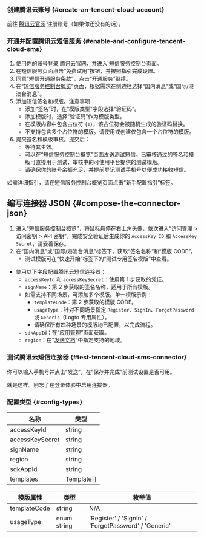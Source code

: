 ### 创建腾讯云账号 \{#create-an-tencent-cloud-account}

前往 [腾讯云官网](https://cloud.tencent.com/) 注册账号（如果你还没有的话）。

### 开通并配置腾讯云短信服务 \{#enable-and-configure-tencent-cloud-sms}

1. 使用你的账号登录 [腾讯云官网](https://cloud.tencent.com/)，并进入 [短信服务控制台页面](https://cloud.tencent.com/product/sms)。
2. 在短信服务页面点击“免费试用”按钮，并按照指引完成设置。
3. 同意“短信开通服务条款”，点击“开通服务”继续。
4. 在“[短信服务控制台概览](https://console.cloud.tencent.com/smsv2)”页面，根据需求在侧边栏选择“国内消息”或“国际/港澳台消息”。
5. 添加短信签名和模版。注意事项：
   - 添加“签名”时，在“模版类型”字段选择“验证码”。
   - 添加模版时，选择“验证码”作为模版类型。
   - 在模版内容中包含占位符 `{1}`，该占位符会被随机生成的验证码替换。
   - 不支持包含多个占位符的模版。请使用或创建仅包含一个占位符的模版。
6. 提交签名和模版审核。提交后：
   - 等待其生效。
   - 可以在“[短信服务控制台概览](https://console.cloud.tencent.com/smsv2)”页面发送测试短信。已审核通过的签名和模版可直接用于测试，审核中的可使用平台提供的测试模版。
   - 请确保你的账号余额充足，并提前登记测试手机号以便成功接收短信。

如需详细指引，请在短信服务控制台概览页面点击“新手配置指引”标签。

## 编写连接器 JSON \{#compose-the-connector-json}

1. 进入“[短信服务控制台概览](https://console.cloud.tencent.com/smsv2)”，将鼠标悬停在右上角头像，依次进入“访问管理 > 访问密钥 > API 密钥”，完成安全验证后生成你的 `AccessKey ID` 和 `AccessKey Secret`，请妥善保存。
2. 在“国内消息”或“国际/港澳台消息”标签下，获取“签名名称”和“模版 CODE”。
   - 测试模版可在“快速开始”标签下的“测试专用签名模版”中查看。

- 使用以下字段配置腾讯云短信连接器：
  - `accessKeyId` 和 `accessKeySecret`：使用第 1 步获取的凭证。
  - `signName`：第 2 步获取的签名名称，适用于所有模版。
  - 如需支持不同场景，可添加多个模版。单一模版示例：
    - `templateCode`：第 2 步获取的模版 CODE。
    - `usageType`：针对不同场景指定 `Register`、`SignIn`、`ForgotPassword` 或 `Generic`（Logto 专用属性）。
    - 请确保所有四种场景的模版均已配置，以完成流程。
  - `sdkAppId`：在“[应用管理](https://console.cloud.tencent.com/smsv2/app-manage)”页面获取。
  - `region`：在“[发送文档](https://cloud.tencent.com/document/api/382/52071#.E5.9C.B0.E5.9F.9F.E5.88.97.E8.A1.A8)”中指定支持的地域。

### 测试腾讯云短信连接器 \{#test-tencent-cloud-sms-connector}

你可以输入手机号并点击“发送”，在“保存并完成”前测试设置是否可用。

就是这样。别忘了<MainSiteUrl href="/connectors/sms-connectors#enable-phone-number-sign-up-or-sign-in">在登录体验中启用连接器</MainSiteUrl>。

### 配置类型 \{#config-types}

| 名称            | 类型       |
| --------------- | ---------- |
| accessKeyId     | string     |
| accessKeySecret | string     |
| signName        | string     |
| region          | string     |
| sdkAppId        | string     |
| templates       | Template[] |

| 模版属性     | 类型        | 枚举值                                               |
| ------------ | ----------- | ---------------------------------------------------- |
| templateCode | string      | N/A                                                  |
| usageType    | enum string | 'Register' / 'SignIn' / 'ForgotPassword' / 'Generic' |
